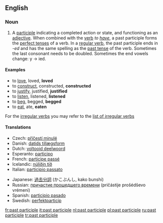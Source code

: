 ==English==

===Noun===
{{en-noun|sg=[[past]] [[participle]]}}

# {{grammar}} A [[participle]] indicating a completed action or state, and functioning as an [[adjective]]. When combined with the [[verb]] ''to [[have]]'', a past participle forms the [[perfect tense]]s of a verb. In a [[regular verb]], the past participle ends in -''ed'' and has the same spelling as the [[past tense]] of the verb. Sometimes the last consonant needs to be doubled. Sometimes the end vowels change: y -> ied.

====Examples====
*to [[love]], loved, '''loved'''
*to [[construct]], constructed, '''constructed'''
*to [[justify]], justified, '''justified'''
*to [[listen]], listened, '''listened'''
*to [[beg]], begged, '''begged'''
*to [[eat]], ate, '''eaten'''

For the [[irregular verb]]s you may refer to the [[Appendix:Irregular verbs|list of irregular verbs]]

====Translations====
{{trans-top|past participle}}
*Czech: [[příčestí minulé]] {{n}}
*Danish: [[datids tillægsform]] {{c}}
*Dutch: [[voltooid deelwoord]] {{n}}
*Esperanto: [[participo]]
*French: [[participe passé]] {{m}}
*Icelandic: [[núliðin tíð]] {{f}}
*Italian: [[participio passato]] {{m}}
{{trans-mid}}
*Japanese: [[過去分詞]] (かこぶんし, kako bunshi)
*Russian: [[причастие прошедшего времени]] (pričástije prošédševo vrémeni) {{n}}
*Spanish: [[participio pasado]] {{m}}
*Swedish: [[perfektparticip]] {{c}}
{{trans-bottom}}

[[fr:past participle]]
[[it:past participle]]
[[nl:past participle]]
[[pl:past participle]]
[[ru:past participle]]
[[tr:past participle]]
